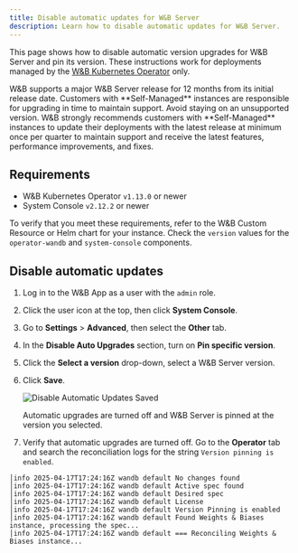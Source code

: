```yaml
---
title: Disable automatic updates for W&B Server
description: Learn how to disable automatic updates for W&B Server.
---
```


This page shows how to disable automatic version upgrades for W&B Server and pin its version. These instructions work for deployments managed by the [W&B Kubernetes Operator](/platform/hosting/operator/) only.

<Note>
W&B supports a major W&B Server release for 12 months from its initial release date. Customers with **Self-Managed** instances are responsible for upgrading in time to maintain support. Avoid staying on an unsupported version. W&B strongly recommends customers with **Self-Managed** instances to update their deployments with the latest release at minimum once per quarter to maintain support and receive the latest features, performance improvements, and fixes.
</Note>

## Requirements

- W&B Kubernetes Operator `v1.13.0` or newer
- System Console `v2.12.2` or newer

To verify that you meet these requirements, refer to the W&B Custom Resource or Helm chart for your instance. Check the `version` values for the `operator-wandb` and `system-console` components.

## Disable automatic updates
1. Log in to the W&B App as a user with the `admin` role.
2. Click the user icon at the top, then click **System Console**.
3. Go to **Settings** > **Advanced**, then select the **Other** tab.
4. In the **Disable Auto Upgrades** section, turn on **Pin specific version**.
5. Click the **Select a version** drop-down, select a W&B Server version.
6. Click **Save**.

    <Frame>
    <img src="/images/hosting/disable_automatic_updates_saved_and_enabled.png" alt="Disable Automatic Updates Saved"  />
    </Frame>

    Automatic upgrades are turned off and W&B Server is pinned at the version you selected.
1. Verify that automatic upgrades are turned off. Go to the **Operator** tab and search the reconciliation logs for the string `Version pinning is enabled`.

```
│info 2025-04-17T17:24:16Z wandb default No changes found
│info 2025-04-17T17:24:16Z wandb default Active spec found
│info 2025-04-17T17:24:16Z wandb default Desired spec
│info 2025-04-17T17:24:16Z wandb default License
│info 2025-04-17T17:24:16Z wandb default Version Pinning is enabled
│info 2025-04-17T17:24:16Z wandb default Found Weights & Biases instance, processing the spec...
│info 2025-04-17T17:24:16Z wandb default === Reconciling Weights & Biases instance...
```